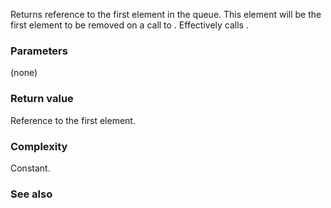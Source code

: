 {{cpp/container/queue/title|front}}
{{cpp/container/queue/navbar}}
{{dcl begin}}
{{dcl|
reference front();
}}
{{dcl|
const_reference front() const;
}}
{{dcl end}}

Returns reference to the first element in the queue. This element will be the first element to be removed on a call to {{lc|pop()}}. Effectively calls {{c|c.front()}}.

===Parameters===
(none)

===Return value===
Reference to the first element.

===Complexity===
Constant.

===See also===
{{dsc begin}}
{{dsc inc|cpp/container/dsc back|queue}}
{{dsc inc|cpp/container/dsc pop|queue}}
{{dsc end}}

{{langlinks|cs|de|es|fr|it|ja|pl|pt|ru|tr|zh}}